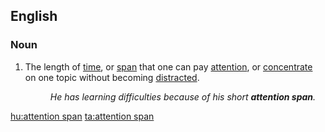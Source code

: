 ==English==

===Noun===
{{en-noun}}

# The length of [[time]], or [[span]] that one can pay [[attention]], or [[concentrate]] on one topic without becoming [[distracted]].
#: ''He has learning difficulties because of his short '''attention span'''.''

[[hu:attention span]]
[[ta:attention span]]